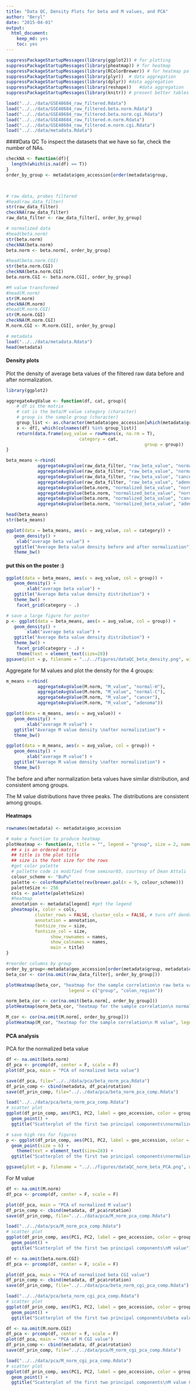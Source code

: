 ```yaml
---
title: "Data QC, Density Plots for beta and M values, and PCA"
author: "Beryl"
date: "2015-04-01"
output: 
  html_document:
    keep_md: yes
    toc: yes
---
```



```r
suppressPackageStartupMessages(library(ggplot2)) # for plotting
suppressPackageStartupMessages(library(pheatmap)) # for heatmap
suppressPackageStartupMessages(library(RColorBrewer)) # for heatmap palette
suppressPackageStartupMessages(library(plyr))  # data aggregation
suppressPackageStartupMessages(library(dplyr)) #data aggregation
suppressPackageStartupMessages(library(reshape))   #data aggregation
suppressPackageStartupMessages(library(knitr)) # present better tables

```

```r

load("../../data/GSE48684_raw_filtered.Rdata")
load("../../data/GSE48684_raw_filtered.beta.norm.Rdata")
load("../../data/GSE48684_raw_filtered.beta.norm.cgi.Rdata")
load("../../data/GSE48684_raw_filtered.m.norm.Rdata")
load("../../data/GSE48684_raw_filtered.m.norm.cgi.Rdata")
load("../../data/metadata.Rdata")

```

####Data QC
To inspect the datasets that we have so far, check the number of NAs. 

```r
checkNA <- function(df){
  length(which(is.na(df) == T))
}
order_by_group <- metadata$geo_accession[order(metadata$group, 
																							 metadata$colon_region)]


# raw data, probes filtered
#head(raw_data_filter)
str(raw_data_filter)
checkNA(raw_data_filter)
raw_data_filter <- raw_data_filter[, order_by_group]

# normalized data
#head(beta.norm)
str(beta.norm)
checkNA(beta.norm)
beta.norm <- beta.norm[, order_by_group]

#head(beta.norm.CGI)
str(beta.norm.CGI)
checkNA(beta.norm.CGI)
beta.norm.CGI <- beta.norm.CGI[, order_by_group]

#M value transformed
#head(M.norm)
str(M.norm)
checkNA(M.norm)
#head(M.norm.CGI)
str(M.norm.CGI)
checkNA(M.norm.CGI)
M.norm.CGI <- M.norm.CGI[, order_by_group]

# metadata
load("../../data/metadata.Rdata")
head(metadata)
```

#### Density plots
Plot the density of average beta values of the filtered raw data before and after normalization.

```r
library(ggplot2)

aggregateAvgValue <- function(df, cat, group){
	# df is the matrix
	# cat is the beta/M value category (character)
	# group is the sample group (character)
	group_list <- as.character(metadata$geo_accession[which(metadata$group == group)])
	x <- df[, which(colnames(df) %in% group_list)]
	return(data.frame(avg_value = rowMeans(x, na.rm = T),
	                        category = cat,
													 group = group))
}

beta_means <-rbind(
			aggregateAvgValue(raw_data_filter, "raw_beta_value", "normal-H"),
			aggregateAvgValue(raw_data_filter, "raw_beta_value", "normal-C"),
			aggregateAvgValue(raw_data_filter, "raw_beta_value", "cancer"),
			aggregateAvgValue(raw_data_filter, "raw_beta_value", "adenoma"),
			aggregateAvgValue(beta.norm, "normalized_beta_value", "normal-H"),
			aggregateAvgValue(beta.norm, "normalized_beta_value", "normal-C"),
			aggregateAvgValue(beta.norm, "normalized_beta_value", "cancer"),
			aggregateAvgValue(beta.norm, "normalized_beta_value", "adenoma"))

head(beta_means)
str(beta_means)

```

```r
ggplot(data = beta_means, aes(x = avg_value, col = category)) +
   geom_density() + 
	xlab("average beta value") +
   ggtitle("Average Beta value density before and after normalization") + 
   theme_bw()


```

#### put this on the poster :)

```r
ggplot(data = beta_means, aes(x = avg_value, col = group)) +
   geom_density() + 
		xlab("average beta value") +
   ggtitle("Average Beta value density distribution") + 
   theme_bw() +
	facet_grid(category ~ .)

# save a large figure for poster
p <- ggplot(data = beta_means, aes(x = avg_value, col = group)) +
   geom_density() + 
		xlab("average beta value") +
   ggtitle("Average Beta value density distribution") + 
   theme_bw() +
	facet_grid(category ~ .) +
	theme(text = element_text(size=28))
ggsave(plot = p, filename = "../../figures/dataQC_beta_density.png", width = 16, height = 10.67, units = "in")
```

Aggregate for M values and plot the density for the 4 groups:

```r
m_means <-rbind(
			aggregateAvgValue(M.norm, "M_value", "normal-H"),
			aggregateAvgValue(M.norm, "M_value", "normal-C"),
			aggregateAvgValue(M.norm, "M_value", "cancer"),
			aggregateAvgValue(M.norm, "M_value", "adenoma"))

ggplot(data = m_means, aes(x = avg_value)) +
   geom_density() + 
		xlab("average M value") +
   ggtitle("Average M value density \nafter normalization") + 
   theme_bw()
```


```r

ggplot(data = m_means, aes(x = avg_value, col = group)) +
   geom_density() + 
		xlab("average M value") +
   ggtitle("Average M value density \nafter normalization") + 
   theme_bw()
```


The before and after normalization beta values have similar distribution, and consistent among groups.

The M value distributions have three peaks. The distributions are consistent among groups.

#### Heatmaps

```r
rownames(metadata) <- metadata$geo_accession

# make a function to produce heatmap
plotHeatmap <- function(x, title = "", legend = "group", size = 2, names = F){
  ## x is an ordered matrix
  ## title is the plot title
  ## size is the font size for the rows
  #get color palette
  # pallette code is modified from seminar03, courtesy of Dean Attali
  colour_scheme <- "BuPu"
  palette <- colorRampPalette(rev(brewer.pal(n = 9, colour_scheme)))
  paletteSize <- 256
  cols <- palette(paletteSize)
  #heatmap
  annotation <- metadata[legend] #get the legend
  pheatmap(x, color = cols,
           cluster_rows = FALSE, cluster_cols = FALSE, # turn off dendrogram
           annotation = annotation,
           fontsize_row = size,
           fontsize_col = size,
  				 show_rownames = names,
  				 show_colnames = names,
  				 main = title)
}

#reorder columns by group
order_by_group<-metadata$geo_accession[order(metadata$group, metadata$colon_region)]
beta_cor <- cor(na.omit(raw_data_filter[, order_by_group]))
```

```r
plotHeatmap(beta_cor, "heatmap for the sample correlation\n raw beta value",
						legend = c("group", "colon_region"))
```

```r
norm_beta_cor <- cor(na.omit(beta.norm[, order_by_group]))
plotHeatmap(norm_beta_cor, "heatmap for the sample correlation\n normalized beta value", legend = c("group", "colon_region"))

```

```r
M_cor <- cor(na.omit(M.norm[, order_by_group]))
plotHeatmap(M_cor, "heatmap for the sample correlation\n M value", legend = c("group", "colon_region"))

```


#### PCA analysis

PCA for the normalized beta value

```r

df <- na.omit(beta.norm)
df_pca <- prcomp(df, center = F, scale = F)
plot(df_pca, main = "PCA of normalized beta value")

save(df_pca, file="../../data/pca/beta_norm_pca.Rdata")
df_prin_comp <- cbind(metadata, df_pca$rotation)
save(df_prin_comp, file="../../data/pca/beta_norm_pca_comp.Rdata")
```

```r
load("../../data/pca/beta_norm_pca_comp.Rdata")
# scatter plot
ggplot(df_prin_comp, aes(PC1, PC2, label = geo_accession, color = group)) +
  geom_point() +
  ggtitle("Scatterplot of the first two principal components\nnormalized beta value")

# save high res for figures
p <- ggplot(df_prin_comp, aes(PC1, PC2, label = geo_accession, color = group)) +
  geom_point(size = 6) +
	theme(text = element_text(size=28)) +
  ggtitle("Scatterplot of the first two principal components\nnormalized beta value")

ggsave(plot = p, filename = "../../figures/dataQC_norm_beta_PCA.png", width = 16, height = 10.67, units = "in")

```


For M value

```r

df <- na.omit(M.norm)
df_pca <- prcomp(df, center = F, scale = F)

plot(df_pca, main = "PCA of normalized M value")
df_prin_comp <- cbind(metadata, df_pca$rotation)
save(df_prin_comp, file="../../data/pca/M_norm_pca_comp.Rdata")

```

```r
load("../../data/pca/M_norm_pca_comp.Rdata")
# scatter plot
ggplot(df_prin_comp, aes(PC1, PC2, label = geo_accession, color = group)) +
  geom_point() +
  ggtitle("Scatterplot of the first two principal components\nM value")

```



```r

df <- na.omit(beta.norm.CGI)
df_pca <- prcomp(df, center = F, scale = F)

plot(df_pca, main = "PCA of normalized beta CGI value")
df_prin_comp <- cbind(metadata, df_pca$rotation)
save(df_prin_comp, file="../../data/pca/beta_norm_cgi_pca_comp.Rdata")

```

```r
load("../../data/pca/beta_norm_cgi_pca_comp.Rdata")
# scatter plot
ggplot(df_prin_comp, aes(PC1, PC2, label = geo_accession, color = group)) +
  geom_point() +
  ggtitle("Scatterplot of the first two principal components\nbeta value CGI")

```


```r

df <- na.omit(M.norm.CGI)
df_pca <- prcomp(df, center = F, scale = F)
plot(df_pca, main = "PCA of M CGI value")
df_prin_comp <- cbind(metadata, df_pca$rotation)
save(df_prin_comp, file="../../data/pca/M_norm_cgi_pca_comp.Rdata")

```

```r
load("../../data/pca/M_norm_cgi_pca_comp.Rdata")
# scatter plot
ggplot(df_prin_comp, aes(PC1, PC2, label = geo_accession, color = group)) +
  geom_point() +
  ggtitle("Scatterplot of the first two principal components\nM value CGI")

```

